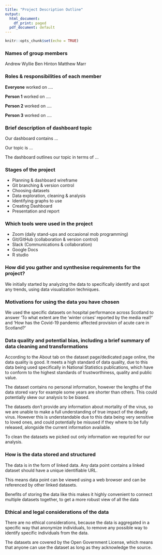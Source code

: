 ```yaml
---
title: "Project Description Outline"
output:
  html_document:
    df_print: paged
  pdf_document: default
---
```


```r
knitr::opts_chunk$set(echo = TRUE)
```

### Names of group members

Andrew Wyllie
Ben Hinton
Matthew Marr


### Roles & responsibilities of each member

**Everyone** worked on ....

**Person 1** worked on ....

**Person 2** worked on ....

**Person 3** worked on ....


### Brief description of dashboard topic

Our dashboard contains ...

Our topic is ...

The dashboard outlines our topic in terms of ...

### Stages of the project

* Planning & dashboard wireframe
* Git branching & version control
* Choosing datasets
* Data exploration, cleaning & analysis
* Identifying graphs to use
* Creating Dashboard
* Presentation and report


### Which tools were used in the project

* Zoom (daily stand-ups and occasional mob programming)
* Git/GitHub (collaboration & version control)
* Slack (Communications & collaboration)
* Google Docs
* R studio


### How did you gather and synthesise requirements for the project?

We initially started by analyzing the data to specifically identify and spot any trends,
using data visualization techniques.

### Motivations for using the data you have chosen

We used the specific datasets on hospital performance across Scotland to answer 'To what extent are the ‘winter crises’ reported by the media real?' and 'How has the Covid-19 pandemic affected provision of acute care in Scotland?'

### Data quality and potential bias, including a brief summary of data cleaning and transformations

According to the About tab on the dataset page/dedicated page online, the data quality is good. It meets a high standard of data quality, due to this data being used specifically in National Statistics publications, which have to conform to the highest standards of trustworthiness, quality and public value.

The dataset contains no personal information, however the lengths of the data stored vary for example some years are shorter than others. This could potentially skew our analysis to be biased.

The datasets don't provide any information about mortality of the virus, so we are unable to make a full understanding of true impact of the deadly virus. However this is understandable due to this data being very sensitive to loved ones, and could potentially be misused if they where to be fully released, alongside the current information available.

To clean the datasets we picked out only information we requried for our analysis.

### How is the data stored and structured

The data is in the form of linked data. Any data point contains a linked dataset should have a unique identifiable URL.

This means data point can be viewed using a web browser and can be referenced by other linked datasets.

Benefits of storing the data like this makes it highly convenient to connect multiple datasets together, to get a more robust view of all the data

### Ethical and legal considerations of the data

There are no ethical considerations, because the data is aggregated in a specific way that anonymize individuals, to remove any possible way to identify specific individuals from the data.

The datasets are covered by the Open Government License, which means that anyone can use the dataset as long as they acknowledge the source.